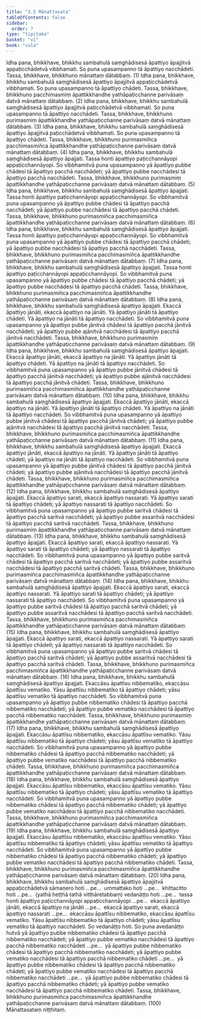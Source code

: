 ```yaml
---
title: "3.5 Mānattasata"
tableOfContents: false
sidebar:
  order: 7
type: "tipitaka"
basket: "vi"
book: "cula"
---
```



<DynamicBreadcrumb />

<Division number="166" book="cula">

<Paragraph number="697" book="cula">
Idha pana, bhikkhave, bhikkhu sambahulā saṃghādisesā āpattiyo āpajjitvā appaṭicchādetvā vibbhamati. So puna upasampanno tā āpattiyo nacchādeti. Tassa, bhikkhave, bhikkhuno mānattaṃ dātabbaṃ. (1)
</Paragraph>

<Paragraph number="698" book="cula">
Idha pana, bhikkhave, bhikkhu sambahulā saṃghādisesā āpattiyo āpajjitvā appaṭicchādetvā vibbhamati. So puna upasampanno tā āpattiyo chādeti. Tassa, bhikkhave, bhikkhuno pacchimasmiṃ āpattikkhandhe yathāpaṭicchanne parivāsaṃ datvā mānattaṃ dātabbaṃ. (2)
</Paragraph>

<Paragraph number="699" book="cula">
Idha pana, bhikkhave, bhikkhu sambahulā saṃghādisesā āpattiyo āpajjitvā paṭicchādetvā vibbhamati. So puna upasampanno tā āpattiyo nacchādeti. Tassa, bhikkhave, bhikkhuno purimasmiṃ āpattikkhandhe yathāpaṭicchanne parivāsaṃ datvā mānattaṃ dātabbaṃ. (3)
</Paragraph>

<Paragraph number="700" book="cula">
Idha pana, bhikkhave, bhikkhu sambahulā saṃghādisesā āpattiyo āpajjitvā paṭicchādetvā vibbhamati. So puna upasampanno tā āpattiyo chādeti. Tassa, bhikkhave, bhikkhuno purimasmiñca pacchimasmiñca āpattikkhandhe yathāpaṭicchanne parivāsaṃ datvā mānattaṃ dātabbaṃ. (4)
</Paragraph>

</Division>
<Division number="167" book="cula">

<Paragraph number="701" book="cula">
Idha pana, bhikkhave, bhikkhu sambahulā saṃghādisesā āpattiyo āpajjati. Tassa honti āpattiyo paṭicchannāyopi appaṭicchannāyopi. So vibbhamitvā puna upasampanno yā āpattiyo pubbe chādesi tā āpattiyo pacchā nacchādeti; yā āpattiyo pubbe nacchādesi tā āpattiyo pacchā nacchādeti. Tassa, bhikkhave, bhikkhuno purimasmiṃ āpattikkhandhe yathāpaṭicchanne parivāsaṃ datvā mānattaṃ dātabbaṃ. (5)
</Paragraph>

<Paragraph number="702" book="cula">
Idha pana, bhikkhave, bhikkhu sambahulā saṃghādisesā āpattiyo āpajjati. Tassa honti āpattiyo paṭicchannāyopi appaṭicchannāyopi. So vibbhamitvā puna upasampanno yā āpattiyo pubbe chādesi tā āpattiyo pacchā nacchādeti; yā āpattiyo pubbe nacchādesi tā āpattiyo pacchā chādeti. Tassa, bhikkhave, bhikkhuno purimasmiñca pacchimasmiñca āpattikkhandhe yathāpaṭicchanne parivāsaṃ datvā mānattaṃ dātabbaṃ. (6)
</Paragraph>

<Paragraph number="703" book="cula">
Idha pana, bhikkhave, bhikkhu sambahulā saṃghādisesā āpattiyo āpajjati. Tassa honti āpattiyo paṭicchannāyopi appaṭicchannāyopi. So vibbhamitvā puna upasampanno yā āpattiyo pubbe chādesi tā āpattiyo pacchā chādeti; yā āpattiyo pubbe nacchādesi tā āpattiyo pacchā nacchādeti. Tassa, bhikkhave, bhikkhuno purimasmiñca pacchimasmiñca āpattikkhandhe yathāpaṭicchanne parivāsaṃ datvā mānattaṃ dātabbaṃ. (7)
</Paragraph>

<Paragraph number="704" book="cula">
Idha pana, bhikkhave, bhikkhu sambahulā saṃghādisesā āpattiyo āpajjati. Tassa honti āpattiyo paṭicchannāyopi appaṭicchannāyopi. So vibbhamitvā puna upasampanno yā āpattiyo pubbe chādesi tā āpattiyo pacchā chādeti; yā āpattiyo pubbe nacchādesi tā āpattiyo pacchā chādeti. Tassa, bhikkhave, bhikkhuno purimasmiñca pacchimasmiñca āpattikkhandhe yathāpaṭicchanne parivāsaṃ datvā mānattaṃ dātabbaṃ. (8)
</Paragraph>

</Division>
<Division number="168" book="cula">

<Paragraph number="705" book="cula">
Idha pana, bhikkhave, bhikkhu sambahulā saṃghādisesā āpattiyo āpajjati. Ekaccā āpattiyo jānāti, ekaccā āpattiyo na jānāti. Yā āpattiyo jānāti tā āpattiyo chādeti. Yā āpattiyo na jānāti tā āpattiyo nacchādeti. So vibbhamitvā puna upasampanno yā āpattiyo pubbe jānitvā chādesi tā āpattiyo pacchā jānitvā nacchādeti; yā āpattiyo pubbe ajānitvā nacchādesi tā āpattiyo pacchā jānitvā nacchādeti. Tassa, bhikkhave, bhikkhuno purimasmiṃ āpattikkhandhe yathāpaṭicchanne parivāsaṃ datvā mānattaṃ dātabbaṃ. (9)
</Paragraph>

<Paragraph number="706" book="cula">
Idha pana, bhikkhave, bhikkhu sambahulā saṃghādisesā āpattiyo āpajjati. Ekaccā āpattiyo jānāti, ekaccā āpattiyo na jānāti. Yā āpattiyo jānāti tā āpattiyo chādeti. Yā āpattiyo na jānāti tā āpattiyo nacchādeti. So vibbhamitvā puna upasampanno yā āpattiyo pubbe jānitvā chādesi tā āpattiyo pacchā jānitvā nacchādeti; yā āpattiyo pubbe ajānitvā nacchādesi tā āpattiyo pacchā jānitvā chādeti. Tassa, bhikkhave, bhikkhuno purimasmiñca pacchimasmiñca āpattikkhandhe yathāpaṭicchanne parivāsaṃ datvā mānattaṃ dātabbaṃ. (10)
</Paragraph>

<Paragraph number="707" book="cula">
Idha pana, bhikkhave, bhikkhu sambahulā saṃghādisesā āpattiyo āpajjati. Ekaccā āpattiyo jānāti, ekaccā āpattiyo na jānāti. Yā āpattiyo jānāti tā āpattiyo chādeti. Yā āpattiyo na jānāti tā āpattiyo nacchādeti. So vibbhamitvā puna upasampanno yā āpattiyo pubbe jānitvā chādesi tā āpattiyo pacchā jānitvā chādeti; yā āpattiyo pubbe ajānitvā nacchādesi tā āpattiyo pacchā jānitvā nacchādeti. Tassa, bhikkhave, bhikkhuno purimasmiñca pacchimasmiñca āpattikkhandhe yathāpaṭicchanne parivāsaṃ datvā mānattaṃ dātabbaṃ. (11)
</Paragraph>

<Paragraph number="708" book="cula">
Idha pana, bhikkhave, bhikkhu sambahulā saṃghādisesā āpattiyo āpajjati. Ekaccā āpattiyo jānāti, ekaccā āpattiyo na jānāti. Yā āpattiyo jānāti tā āpattiyo chādeti; yā āpattiyo na jānāti tā āpattiyo nacchādeti. So vibbhamitvā puna upasampanno yā āpattiyo pubbe jānitvā chādesi tā āpattiyo pacchā jānitvā chādeti; yā āpattiyo pubbe ajānitvā nacchādesi tā āpattiyo pacchā jānitvā chādeti. Tassa, bhikkhave, bhikkhuno purimasmiñca pacchimasmiñca āpattikkhandhe yathāpaṭicchanne parivāsaṃ datvā mānattaṃ dātabbaṃ. (12)
</Paragraph>

</Division>
<Division number="169" book="cula">

<Paragraph number="709" book="cula">
Idha pana, bhikkhave, bhikkhu sambahulā saṃghādisesā āpattiyo āpajjati. Ekaccā āpattiyo sarati, ekaccā āpattiyo nassarati. Yā āpattiyo sarati tā āpattiyo chādeti; yā āpattiyo nassarati tā āpattiyo nacchādeti. So vibbhamitvā puna upasampanno yā āpattiyo pubbe saritvā chādesi tā āpattiyo pacchā saritvā nacchādeti; yā āpattiyo pubbe assaritvā nacchādesi tā āpattiyo pacchā saritvā nacchādeti. Tassa, bhikkhave, bhikkhuno purimasmiṃ āpattikkhandhe yathāpaṭicchanne parivāsaṃ datvā mānattaṃ dātabbaṃ. (13)
</Paragraph>

<Paragraph number="710" book="cula">
Idha pana, bhikkhave, bhikkhu sambahulā saṃghādisesā āpattiyo āpajjati. Ekaccā āpattiyo sarati, ekaccā āpattiyo nassarati. Yā āpattiyo sarati tā āpattiyo chādeti; yā āpattiyo nassarati tā āpattiyo nacchādeti. So vibbhamitvā puna upasampanno yā āpattiyo pubbe saritvā chādesi tā āpattiyo pacchā saritvā nacchādeti; yā āpattiyo pubbe assaritvā nacchādesi tā āpattiyo pacchā saritvā chādeti. Tassa, bhikkhave, bhikkhuno purimasmiñca pacchimasmiñca āpattikkhandhe yathāpaṭicchanne parivāsaṃ datvā mānattaṃ dātabbaṃ. (14)
</Paragraph>

<Paragraph number="711" book="cula">
Idha pana, bhikkhave, bhikkhu sambahulā saṃghādisesā āpattiyo āpajjati. Ekaccā āpattiyo sarati, ekaccā āpattiyo nassarati. Yā āpattiyo sarati tā āpattiyo chādeti; yā āpattiyo nassarati tā āpattiyo nacchādeti. So vibbhamitvā puna upasampanno yā āpattiyo pubbe saritvā chādesi tā āpattiyo pacchā saritvā chādeti; yā āpattiyo pubbe assaritvā nacchādesi tā āpattiyo pacchā saritvā nacchādeti. Tassa, bhikkhave, bhikkhuno purimasmiñca pacchimasmiñca āpattikkhandhe yathāpaṭicchanne parivāsaṃ datvā mānattaṃ dātabbaṃ. (15)
</Paragraph>

<Paragraph number="712" book="cula">
Idha pana, bhikkhave, bhikkhu sambahulā saṃghādisesā āpattiyo āpajjati. Ekaccā āpattiyo sarati, ekaccā āpattiyo nassarati. Yā āpattiyo sarati tā āpattiyo chādeti; yā āpattiyo nassarati tā āpattiyo nacchādeti. So vibbhamitvā puna upasampanno yā āpattiyo pubbe saritvā chādesi tā āpattiyo pacchā saritvā chādeti; yā āpattiyo pubbe assaritvā nacchādesi tā āpattiyo pacchā saritvā chādeti. Tassa, bhikkhave, bhikkhuno purimasmiñca pacchimasmiñca āpattikkhandhe yathāpaṭicchanne parivāsaṃ datvā mānattaṃ dātabbaṃ. (16)
</Paragraph>

</Division>
<Division number="170" book="cula">

<Paragraph number="713" book="cula">
Idha pana, bhikkhave, bhikkhu sambahulā saṃghādisesā āpattiyo āpajjati. Ekaccāsu āpattīsu nibbematiko, ekaccāsu āpattīsu vematiko. Yāsu āpattīsu nibbematiko tā āpattiyo chādeti; yāsu āpattīsu vematiko tā āpattiyo nacchādeti. So vibbhamitvā puna upasampanno yā āpattiyo pubbe nibbematiko chādesi tā āpattiyo pacchā nibbematiko nacchādeti; yā āpattiyo pubbe vematiko nacchādesi tā āpattiyo pacchā nibbematiko nacchādeti. Tassa, bhikkhave, bhikkhuno purimasmiṃ āpattikkhandhe yathāpaṭicchanne parivāsaṃ datvā mānattaṃ dātabbaṃ. (17)
</Paragraph>

<Paragraph number="714" book="cula">
Idha pana, bhikkhave, bhikkhu sambahulā saṃghādisesā āpattiyo āpajjati. Ekaccāsu āpattīsu nibbematiko, ekaccāsu āpattīsu vematiko. Yāsu āpattīsu nibbematiko tā āpattiyo chādeti; yāsu āpattīsu vematiko tā āpattiyo nacchādeti. So vibbhamitvā puna upasampanno yā āpattiyo pubbe nibbematiko chādesi tā āpattiyo pacchā nibbematiko nacchādeti; yā āpattiyo pubbe vematiko nacchādesi tā āpattiyo pacchā nibbematiko chādeti. Tassa, bhikkhave, bhikkhuno purimasmiñca pacchimasmiñca āpattikkhandhe yathāpaṭicchanne parivāsaṃ datvā mānattaṃ dātabbaṃ. (18)
</Paragraph>

<Paragraph number="715" book="cula">
Idha pana, bhikkhave, bhikkhu sambahulā saṃghādisesā āpattiyo āpajjati. Ekaccāsu āpattīsu nibbematiko, ekaccāsu āpattīsu vematiko. Yāsu āpattīsu nibbematiko tā āpattiyo chādeti; yāsu āpattīsu vematiko tā āpattiyo nacchādeti. So vibbhamitvā puna upasampanno yā āpattiyo pubbe nibbematiko chādesi tā āpattiyo pacchā nibbematiko chādeti; yā āpattiyo pubbe vematiko nacchādesi tā āpattiyo pacchā nibbematiko nacchādeti. Tassa, bhikkhave, bhikkhuno purimasmiñca pacchimasmiñca āpattikkhandhe yathāpaṭicchanne parivāsaṃ datvā mānattaṃ dātabbaṃ. (19)
</Paragraph>

<Paragraph number="716" book="cula">
Idha pana, bhikkhave, bhikkhu sambahulā saṃghādisesā āpattiyo āpajjati. Ekaccāsu āpattīsu nibbematiko, ekaccāsu āpattīsu vematiko. Yāsu āpattīsu nibbematiko tā āpattiyo chādeti; yāsu āpattīsu vematiko tā āpattiyo nacchādeti. So vibbhamitvā puna upasampanno yā āpattiyo pubbe nibbematiko chādesi tā āpattiyo pacchā nibbematiko chādeti; yā āpattiyo pubbe vematiko nacchādesi tā āpattiyo pacchā nibbematiko chādeti. Tassa, bhikkhave, bhikkhuno purimasmiñca pacchimasmiñca āpattikkhandhe yathāpaṭicchanne parivāsaṃ datvā mānattaṃ dātabbaṃ. (20)
</Paragraph>

</Division>
<Division number="171" book="cula">

<Paragraph number="717" book="cula">
Idha pana, bhikkhave, bhikkhu sambahulā saṃghādisesā āpattiyo āpajjitvā appaṭicchādetvā sāmaṇero hoti …pe…  ummattako hoti …pe…  khittacitto hoti …pe…  (yathā heṭṭhā tathā vitthāretabbaṃ) vedanāṭṭo hoti …pe…  tassa honti āpattiyo paṭicchannāyopi appaṭicchannāyopi …pe…  ekaccā āpattiyo jānāti, ekaccā āpattiyo na jānāti …pe…  ekaccā āpattiyo sarati, ekaccā āpattiyo nassarati …pe…  ekaccāsu āpattīsu nibbematiko, ekaccāsu āpattīsu vematiko. Yāsu āpattīsu nibbematiko tā āpattiyo chādeti; yāsu āpattīsu vematiko tā āpattiyo nacchādeti. So vedanāṭṭo hoti. So puna avedanāṭṭo hutvā yā āpattiyo pubbe nibbematiko chādesi tā āpattiyo pacchā nibbematiko nacchādeti; yā āpattiyo pubbe vematiko nacchādesi tā āpattiyo pacchā nibbematiko nacchādeti …pe…  yā āpattiyo pubbe nibbematiko chādesi tā āpattiyo pacchā nibbematiko nacchādeti; yā āpattiyo pubbe vematiko nacchādesi tā āpattiyo pacchā nibbematiko chādeti …pe…  yā āpattiyo pubbe nibbematiko chādesi tā āpattiyo pacchā nibbematiko chādeti; yā āpattiyo pubbe vematiko nacchādesi tā āpattiyo pacchā nibbematiko nacchādeti …pe…  yā āpattiyo pubbe nibbematiko chādesi tā āpattiyo pacchā nibbematiko chādeti; yā āpattiyo pubbe vematiko nacchādesi tā āpattiyo pacchā nibbematiko chādeti. Tassa, bhikkhave, bhikkhuno purimasmiñca pacchimasmiñca āpattikkhandhe yathāpaṭicchanne parivāsaṃ datvā mānattaṃ dātabbaṃ. (100)

</Paragraph>
</Division>

<Paragraph number="718" type="center" book="cula">
Mānattasataṃ niṭṭhitaṃ.
</Paragraph>
